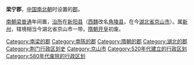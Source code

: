 '''梁宁郡'''，[[中国|中国]][[南北朝|南北朝]]时设置的[[郡|郡]]。

[[梁_(南朝)|南朝梁]][[普通|普通]]年间置，[[治所|治所]]在[[新阳县|新阳县]]（[[西魏|西魏]]改名[[角陵县|角陵县]]，在今[[湖北省|湖北省]][[京山市|京山市]]）。属[[新州_(普通)|新州]]，辖境相当今湖北省京山市一带。[[隋朝|隋朝]][[开皇|开皇]]初废。

{{湖北行政区划小作品}}
{{DEFAULTSORT:L}}
[[Category:南梁的郡|Category:南梁的郡]]
[[Category:南陈的郡|Category:南陈的郡]]
[[Category:隋朝的郡|Category:隋朝的郡]]
[[Category:湖北的郡|Category:湖北的郡]]
[[Category:荆门行政区划史|Category:荆门行政区划史]]
[[Category:京山市|Category:京山市]]
[[Category:520年代建立的行政区划|Category:520年代建立的行政区划]]
[[Category:580年代废除的行政区划|Category:580年代废除的行政区划]]